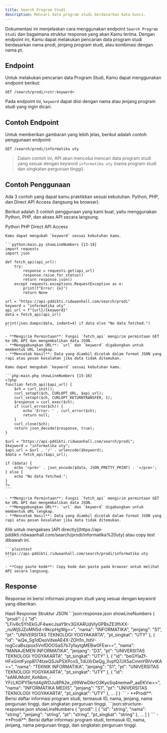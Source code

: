 ```yaml
---
title: Search Program Studi
description: Mencari data program studi berdasarkan kata kunci.
---
```


Dokumentasi ini menjelaskan cara menggunakan endpoint `Search Program Studi` dan bagaimana struktur response yang akan Kamu terima. Dengan endpoint ini, Kamu dapat melakukan pencarian data program studi berdasarkan nama prodi, jenjang program studi, atau kombinasi dengan nama pt.

## Endpoint

Untuk melakukan pencarian data Program Studi, Kamu dapat menggunakan endpoint berikut:

```plaintext
GET /search/prodi/<str:keyword>
```

Pada endpoint ini, `keyword` dapat diisi dengan nama atau jenjang program studi yang ingin dicari.

## Contoh Endpoint

Untuk memberikan gambaran yang lebih jelas, berikut adalah contoh penggunaan endpoint:

```plaintext
GET /search/prodi/informatika uty
```

> Dalam contoh ini, API akan mencoba mencari data program studi yang sesuai dengan keyword `informatika uty` (nama program studi dan singkatan perguruan tinggi).

## Contoh Penggunaan

<Note type="danger" title="perhatian!">
  Ada 3 contoh yang dapat kamu praktikkan sesuai kebutuhan. Python, PHP, dan Direct API Access (langsung ke browser).
</Note>

Berikut adalah 3 contoh penggunaan yang kami buat, yaitu menggunakan Python, PHP, dan akses API secara langsung.

<Tabs defaultValue="python" className="pt-5 pb-1">
  <TabsList>
    <TabsTrigger value="python">Python</TabsTrigger>
    <TabsTrigger value="php">PHP</TabsTrigger>
    <TabsTrigger value="direct">Direct API Access</TabsTrigger>
  </TabsList>
  <TabsContent value="python">

    Kamu dapat mengubah `keyword` sesuai kebutuhan kamu.

    ```python:main.py showLineNumbers {13-14}
    import requests
    import json

    def fetch_api(api_url):
        try:
            response = requests.get(api_url)
            response.raise_for_status()
            return response.json()
        except requests.exceptions.RequestException as e:
            print(f"Error: {e}")
            return None

    url = "https://api-pddikti.ridwaanhall.com/search/prodi"
    keyword = "informatika uty"
    api_url = f"{url}/{keyword}"
    data = fetch_api(api_url)

    print(json.dumps(data, indent=4) if data else "No data fetched.")
    ```

    - **Mengirim Permintaan**: Fungsi `fetch_api` mengirim permintaan GET ke URL API dan mengembalikan data JSON.
    - **Menggabungkan URL**: `url` dan `keyword` digabungkan untuk membentuk URL lengkap.
    - **Mencetak Hasil**: Data yang diambil dicetak dalam format JSON yang rapi atau pesan kesalahan jika data tidak ditemukan.
  </TabsContent>
  <TabsContent value="php">

    Kamu dapat mengubah `keyword` sesuai kebutuhan kamu.

    ```php:main.php showLineNumbers {15-16}
    <?php
    function fetch_api($api_url) {
        $ch = curl_init();
        curl_setopt($ch, CURLOPT_URL, $api_url);
        curl_setopt($ch, CURLOPT_RETURNTRANSFER, 1);
        $response = curl_exec($ch);
        if (curl_errno($ch)) {
            echo 'Error: ' . curl_error($ch);
            return null;
        }
        curl_close($ch);
        return json_decode($response, true);
    }

    $url = "https://api-pddikti.ridwaanhall.com/search/prodi";
    $keyword = "informatika uty";
    $api_url = $url . '/' . urlencode($keyword);
    $data = fetch_api($api_url);

    if ($data) {
        echo '<pre>' . json_encode($data, JSON_PRETTY_PRINT) . '</pre>';
    } else {
        echo "No data fetched.";
    }
    ?>
    ```

    - **Mengirim Permintaan**: Fungsi `fetch_api` mengirim permintaan GET ke URL API dan mengembalikan data JSON.
    - **Menggabungkan URL**: `url` dan `keyword` digabungkan untuk membentuk URL lengkap.
    - **Mencetak Hasil**: Data yang diambil dicetak dalam format JSON yang rapi atau pesan kesalahan jika data tidak ditemukan.
  </TabsContent>
  <TabsContent value="direct">
    Klik untuk mengakses [API directly](https://api-pddikti.ridwaanhall.com/search/prodi/informatika%20uty) atau copy text dibawah ini.

    ```plaintext
    https://api-pddikti.ridwaanhall.com/search/prodi/informatika uty
    ```

    - **Copy paste kode**: Copy kode dan paste pada browser untuk melihat API secara langsung.
  </TabsContent>
</Tabs>

## Response

Response ini berisi informasi program studi yang sesuai dengan keyword yang diberikan.

<Tabs defaultValue="hasil" className="pt-5 pb-1">
  <TabsList>
    <TabsTrigger value="hasil">Hasil Response</TabsTrigger>
    <TabsTrigger value="struktur">Struktur JSON</TabsTrigger>
  </TabsList>
  <TabsContent value="hasil">
    ```json:response.json showLineNumbers
    {
      "prodi": [
        {
          "id": "LFiv6c5YhEkGJF4wecJsaY9rv3GXARUdVlyGPBsZE3fhXX-_nuWjSJZoMN5d-r9kcpHgWg==",
          "nama": "INFORMATIKA",
          "jenjang": "S1",
          "pt": "UNIVERSITAS TEKNOLOGI YOGYAKARTA",
          "pt_singkat": "UTY"
        },
        {
          "id": "wQe_Sg1dDeoVdxeAE4X-ZOH1n_ItdV-rogCcaBszpox5VnfDOOSaS7b7yfaytgMEBw0FEw==",
          "nama": "MANAJEMEN INFORMATIKA",
          "jenjang": "D3",
          "pt": "UNIVERSITAS TEKNOLOGI YOGYAKARTA",
          "pt_singkat": "UTY"
        },
        {
          "id": "beGYIaZf-HFxGmtFyopB174tzeQSJsPSXPcoS_TdUXrDeQg_lIvpfQ7JX5aCmmYRIVvtKA==",
          "nama": "TEKNIK INFORMATIKA",
          "jenjang": "S1",
          "pt": "UNIVERSITAS TEKNOLOGI YOGYAKARTA",
          "pt_singkat": "UTY"
        },
         {
          "id": "aANUMohf_KoNbm_-YFcLKOPY5krtd4gWDJu8PA2e_z99WwDIkrO3KyoSq4nemwP_aaEKVw==",
          "nama": "INFORMATIKA MEDIS",
          "jenjang": "S1",
          "pt": "UNIVERSITAS TEKNOLOGI YOGYAKARTA",
          "pt_singkat": "UTY"
        },
        ...
      ]
    }
    ```
    - **Prodi**: Berisi daftar informasi program studi, termasuk ID, nama, jenjang, nama perguruan tinggi, dan singkatan perguruan tinggi.
  </TabsContent>
  <TabsContent value="struktur">
    ```json:structure-response.json showLineNumbers
    {
      "prodi": [
        {
          "id": "string",
          "nama": "string",
          "jenjang": "string",
          "pt": "string",
          "pt_singkat": "string"
        },
        ...
      ]
    }
    ```
    - **Prodi**: Berisi daftar informasi program studi, termasuk ID, nama, jenjang, nama perguruan tinggi, dan singkatan perguruan tinggi.
  </TabsContent>
</Tabs>